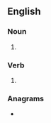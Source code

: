 ==English==

===Noun===
{{head|en|noun plural form}}

# {{plural of|refill|lang=en}}

===Verb===
{{head|en|verb form}}

# {{en-third-person singular of|refill}}

===Anagrams===
* {{anagrams|en|a=efillrs|Fillers|fillers|fillérs}}
